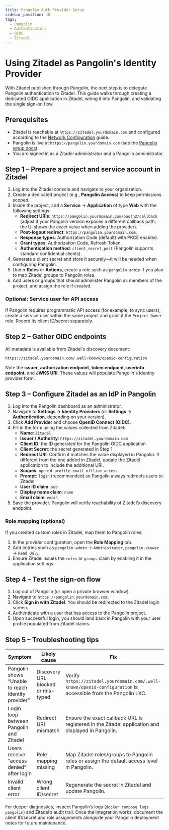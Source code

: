 ```yaml
---
title: Pangolin Auth Provider Setup
sidebar_position: 10
tags:
  - Pangolin
  - Authentication
  - OIDC
  - Zitadel
---
```


# Using Zitadel as Pangolin's Identity Provider

With Zitadel published through Pangolin, the next step is to delegate Pangolin authentication to Zitadel. This guide walks through creating a dedicated OIDC application in Zitadel, wiring it into Pangolin, and validating the single sign-on flow.

## Prerequisites

- Zitadel is reachable at `https://zitadel.yourdomain.com` and configured according to the [Network Configuration](08-network-configuration.mdx) guide.
- Pangolin is live at `https://pangolin.yourdomain.com` (see the [Pangolin setup docs](../pangolin-setup/index.md)).
- You are signed in as a Zitadel administrator and a Pangolin administrator.

## Step 1 – Prepare a project and service account in Zitadel

1. Log into the Zitadel console and navigate to your organization.
2. Create a dedicated project (e.g., **Pangolin Access**) to keep permissions scoped.
3. Inside the project, add a **Service** → **Application** of type **Web** with the following settings:
   - **Redirect URIs**: `https://pangolin.yourdomain.com/oauth2/callback` (adjust if your Pangolin version exposes a different callback path; the UI shows the exact value when adding the provider).
   - **Post-logout redirect**: `https://pangolin.yourdomain.com`.
   - **Response types**: Authorization Code (default) with PKCE enabled.
   - **Grant types**: Authorization Code, Refresh Token.
   - **Authentication method**: `client_secret_post` (Pangolin supports standard confidential clients).
4. Generate a client secret and store it securely—it will be needed when configuring Pangolin.
5. Under **Roles** or **Actions**, create a role such as `pangolin.admin` if you plan to map Zitadel groups to Pangolin roles.
6. Add users or groups that should administer Pangolin as members of the project, and assign the role if created.

### Optional: Service user for API access

If Pangolin requires programmatic API access (for example, to sync users), create a service user within the same project and grant it the `Project Owner` role. Record its client ID/secret separately.

## Step 2 – Gather OIDC endpoints

All metadata is available from Zitadel's discovery document:

```
https://zitadel.yourdomain.com/.well-known/openid-configuration
```

Note the **issuer**, **authorization endpoint**, **token endpoint**, **userinfo endpoint**, and **JWKS URI**. These values will populate Pangolin's identity provider form.

## Step 3 – Configure Zitadel as an IdP in Pangolin

1. Log into the Pangolin dashboard as an administrator.
2. Navigate to **Settings → Identity Providers** (or **Settings → Authentication**, depending on your version).
3. Click **Add Provider** and choose **OpenID Connect (OIDC)**.
4. Fill in the form using the values collected from Zitadel:
   - **Name**: `Zitadel`
   - **Issuer / Authority**: `https://zitadel.yourdomain.com`
   - **Client ID**: the ID generated for the Pangolin OIDC application
   - **Client Secret**: the secret generated in Step 1
   - **Redirect URI**: Confirm it matches the value displayed in Pangolin. If different from the one added in Zitadel, update the Zitadel application to include the additional URI.
   - **Scopes**: `openid profile email offline_access`
   - **Prompt**: `login` (recommended) so Pangolin always redirects users to Zitadel
   - **User ID claim**: `sub`
   - **Display name claim**: `name`
   - **Email claim**: `email`
5. Save the provider. Pangolin will verify reachability of Zitadel’s discovery endpoint.

### Role mapping (optional)

If you created custom roles in Zitadel, map them to Pangolin roles:

1. In the provider configuration, open the **Role Mapping** tab.
2. Add entries such as `pangolin.admin` → `Administrator`, `pangolin.viewer` → `Read Only`.
3. Ensure Zitadel issues the `roles` or `groups` claim by enabling it in the application settings.

## Step 4 – Test the sign-on flow

1. Log out of Pangolin (or open a private browser window).
2. Navigate to `https://pangolin.yourdomain.com`.
3. Click **Sign in with Zitadel**. You should be redirected to the Zitadel login screen.
4. Authenticate with a user that has access to the Pangolin project.
5. Upon successful login, you should land back in Pangolin with your user profile populated from Zitadel claims.

## Step 5 – Troubleshooting tips

| Symptom | Likely cause | Fix |
| ------- | ------------ | --- |
| Pangolin shows “Unable to reach identity provider” | Discovery URL blocked or mis-typed | Verify `https://zitadel.yourdomain.com/.well-known/openid-configuration` is accessible from the Pangolin LXC. |
| Login loop between Pangolin and Zitadel | Redirect URI mismatch | Ensure the exact callback URL is registered in the Zitadel application and displayed in Pangolin. |
| Users receive “access denied” after login | Role mapping missing | Map Zitadel roles/groups to Pangolin roles or assign the default access level in Pangolin. |
| Invalid client error | Wrong client ID/secret | Regenerate the secret in Zitadel and update Pangolin. |

For deeper diagnostics, inspect Pangolin’s logs (`docker compose logs pangolin`) and Zitadel’s audit trail. Once the integration works, document the client ID/secret and role assignments alongside your Pangolin deployment notes for future maintenance.